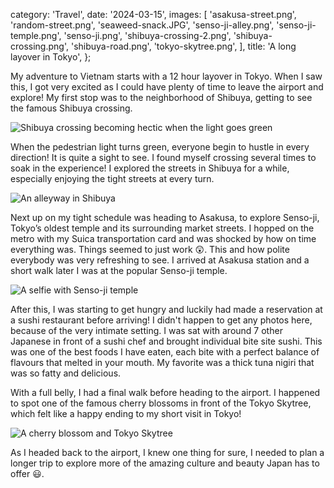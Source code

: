   category: 'Travel',
  date: '2024-03-15',
  images: [
    'asakusa-street.png',
    'random-street.png',
    'seaweed-snack.JPG',
    'senso-ji-alley.png',
    'senso-ji-temple.png',
    'senso-ji.png',
    'shibuya-crossing-2.png',
    'shibuya-crossing.png',
    'shibuya-road.png',
    'tokyo-skytree.png',
  ],
  title: 'A long layover in Tokyo',
};

My adventure to Vietnam starts with a 12 hour layover in Tokyo. When I saw this, I got very excited as I could have plenty of time to leave the airport and explore! My first stop was to the neighborhood of Shibuya, getting to see the famous Shibuya crossing.

![Shibuya crossing becoming hectic when the light goes green](/tokyo-layover/shibuya-crossing.png 'Shibuya crossing becoming hectic when the light goes green')

When the pedestrian light turns green, everyone begin to hustle in every direction! It is quite a sight to see. I found myself crossing several times to soak in the experience! I explored the streets in Shibuya for a while, especially enjoying the tight streets at every turn.

![An alleyway in Shibuya](/tokyo-layover/shibuya-road.png 'A alleyway in Shibuya')

Next up on my tight schedule was heading to Asakusa, to explore Senso-ji, Tokyo’s oldest temple and its surrounding market streets. I hopped on the metro with my Suica transportation card and was shocked by how on time everything was. Things seemed to just work 😲. This and how polite everybody was very refreshing to see. I arrived at Asakusa station and a short walk later I was at the popular Senso-ji temple.

![A selfie with Senso-ji temple](/tokyo-layover/senso-ji.png 'A selfie with Senso-ji temple')

After this, I was starting to get hungry and luckily had made a reservation at a sushi restaurant before arriving! I didn't happen to get any photos here, because of the very intimate setting. I was sat with around 7 other Japanese in front of a sushi chef and brought individual bite site sushi. This was one of the best foods I have eaten, each bite with a perfect balance of flavours that melted in your mouth. My favorite was a thick tuna nigiri that was so fatty and delicious.

With a full belly, I had a final walk before heading to the airport. I happened to spot one of the famous cherry blossoms in front of the Tokyo Skytree, which felt like a happy ending to my short visit in Tokyo!

![A cherry blossom and Tokyo Skytree](/tokyo-layover/tokyo-skytree.png 'A cherry blossom and Tokyo Skytree')

As I headed back to the airport, I knew one thing for sure, I needed to plan a longer trip to explore more of the amazing culture and beauty Japan has to offer 😃.

